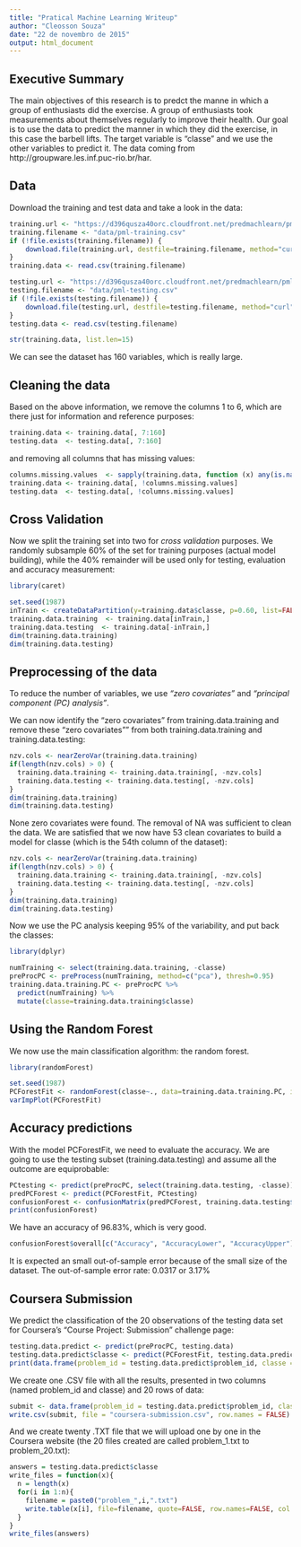 ```yaml
---
title: "Pratical Machine Learning Writeup"
author: "Cleosson Souza"
date: "22 de novembro de 2015"
output: html_document
---
```


Executive Summary
-----------------

The main objectives of this research is to predct the manne in which a group of enthusiasts did the exercise. A group of enthusiasts took measurements about themselves regularly to improve their health. Our goal is to use the data to predict the manner in which they did the exercise, in this case the barbell lifts.
 The target variable is "classe" and we use the other variables to predict it.
 The data coming from  http://groupware.les.inf.puc-rio.br/har.

Data
-----------------

Download the training and test data and take a look in the data:

```r
training.url <- "https://d396qusza40orc.cloudfront.net/predmachlearn/pml-training.csv"
training.filename <- "data/pml-training.csv"
if (!file.exists(training.filename)) {
    download.file(training.url, destfile=training.filename, method="curl")
}
training.data <- read.csv(training.filename)

testing.url <- "https://d396qusza40orc.cloudfront.net/predmachlearn/pml-testing.csv"
testing.filename <- "data/pml-testing.csv"
if (!file.exists(testing.filename)) {
    download.file(testing.url, destfile=testing.filename, method="curl")
}
testing.data <- read.csv(testing.filename)

str(training.data, list.len=15)
```

We can see the dataset has 160 variables, which is really large.

Cleaning the data
-----------------

Based on the above information, we remove the columns 1 to 6, which are there just for information and reference purposes:

```r
training.data <- training.data[, 7:160]
testing.data  <- testing.data[, 7:160]
```

and removing all columns that has missing values:

```r
columns.missing.values  <- sapply(training.data, function (x) any(is.na(x) | x == ""))
training.data <- training.data[, !columns.missing.values]
testing.data  <- testing.data[, !columns.missing.values]
```

Cross Validation
----------------

Now we split the training set into two for *cross validation* purposes. We randomly subsample 60% of the set for training purposes (actual model building), while the 40% remainder will be used only for testing, evaluation and accuracy measurement:

```r
library(caret)

set.seed(1987)
inTrain <- createDataPartition(y=training.data$classe, p=0.60, list=FALSE)
training.data.training  <- training.data[inTrain,]
training.data.testing  <- training.data[-inTrain,]
dim(training.data.training)
dim(training.data.testing)
```

Preprocessing of the data
-------------------------

To reduce the number of variables, we use *"zero covariates"* and *"principal component (PC) analysis"*.

We can now identify the "zero covariates" from training.data.training and remove these “zero covariates”" from both training.data.training and training.data.testing:

```r
nzv.cols <- nearZeroVar(training.data.training)
if(length(nzv.cols) > 0) {
  training.data.training <- training.data.training[, -nzv.cols]
  training.data.testing <- training.data.testing[, -nzv.cols]
}
dim(training.data.training)
dim(training.data.testing)
```

None zero covariates were found. The removal of NA was sufficient to clean the data. We are satisfied that we now have 53 clean covariates to build a model for classe (which is the 54th column of the dataset):

```r
nzv.cols <- nearZeroVar(training.data.training)
if(length(nzv.cols) > 0) {
  training.data.training <- training.data.training[, -nzv.cols]
  training.data.testing <- training.data.testing[, -nzv.cols]
}
dim(training.data.training)
dim(training.data.testing)
```

Now we use the PC analysis keeping 95% of the variability, and put back the classes:

```r
library(dplyr)

numTraining <- select(training.data.training, -classe)
preProcPC <- preProcess(numTraining, method=c("pca"), thresh=0.95)
training.data.training.PC <- preProcPC %>%
  predict(numTraining) %>%
  mutate(classe=training.data.training$classe)

```

Using the Random Forest
-----------------------

We now use the main classification algorithm: the random forest.

```r
library(randomForest)

set.seed(1987)
PCForestFit <- randomForest(classe~., data=training.data.training.PC, importance=TRUE, ntree=100)
varImpPlot(PCForestFit)

```

Accuracy predictions
--------------------
With the model PCForestFit, we need to evaluate the accuracy. We are going to use the testing subset (training.data.testing) and assume all the outcome are equiprobable:

```r
PCtesting <- predict(preProcPC, select(training.data.testing, -classe))
predPCForest <- predict(PCForestFit, PCtesting)
confusionForest <- confusionMatrix(predPCForest, training.data.testing$classe, prevalence=c(A=0.2, B=0.2, C=0.2, D=0.2, E=0.2))
print(confusionForest)
```

We have an accuracy of 96.83%, which is very good.

```r
confusionForest$overall[c("Accuracy", "AccuracyLower", "AccuracyUpper")]
```

It is expected an small out-of-sample error because of the small size of the dataset.
The out-of-sample error rate: 0.0317 or 3.17%

Coursera Submission
-------------------

We predict the classification of the 20 observations of the testing data set for Coursera’s “Course Project: Submission” challenge page:

```r
testing.data.predict <- predict(preProcPC, testing.data)
testing.data.predict$classe <- predict(PCForestFit, testing.data.predict)
print(data.frame(problem_id = testing.data.predict$problem_id, classe = testing.data.predict$classe))
````

We create one .CSV file with all the results, presented in two columns (named problem_id and classe) and 20 rows of data:

```r
submit <- data.frame(problem_id = testing.data.predict$problem_id, classe = testing.data.predict$classe)
write.csv(submit, file = "coursera-submission.csv", row.names = FALSE)
```

And we create twenty .TXT file that we will upload one by one in the Coursera website (the 20 files created are called problem_1.txt to problem_20.txt):

```r
answers = testing.data.predict$classe
write_files = function(x){
  n = length(x)
  for(i in 1:n){
    filename = paste0("problem_",i,".txt")
    write.table(x[i], file=filename, quote=FALSE, row.names=FALSE, col.names=FALSE)
  }
}
write_files(answers)
```
